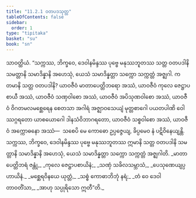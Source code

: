 ```yaml
---
title: "11.2.1 ဝတပဒသုတ္တ"
tableOfContents: false
sidebar:
  order: 1
type: "tipitaka"
basket: "su"
book: "sn"
---
```



<DynamicBreadcrumb />

<Division number="257" book="sn" e="ch" v="18" p="318">

<Paragraph number="1612" book="sn">
သာဝတ္ထိယံ. “သက္ကဿ, ဘိက္ခဝေ, ဒေဝါနမိန္ဒဿ ပုဗ္ဗေ မနုဿဘူတဿ သတ္တ ဝတပဒါနိ သမတ္တာနိ သမာဒိန္နာနိ အဟေသုံ, ယေသံ သမာဒိန္နတ္တာ သက္ကော သက္ကတ္တံ အဇ္ဈဂါ. ကတမာနိ သတ္တ ဝတပဒါနိ? ယာဝဇီဝံ မာတာပေတ္တိဘရော အဿံ, ယာဝဇီဝံ ကုလေ ဇေဋ္ဌာပစာယီ အဿံ, ယာဝဇီဝံ သဏှဝါစော အဿံ, ယာဝဇီဝံ အပိသုဏဝါစော အဿံ, ယာဝဇီဝံ ဝိဂတမလမစ္ဆေရေန စေတသာ အဂါရံ အဇ္ဈာဝသေယျံ မုတ္တစာဂေါ ပယတပါဏိ ဝေါဿဂ္ဂရတော ယာစယောဂေါ ဒါနသံဝိဘာဂရတော, ယာဝဇီဝံ သစ္စဝါစော အဿံ, ယာဝဇီဝံ အက္ကောဓနော အဿံ—  သစေပိ မေ ကောဓော ဥပ္ပဇ္ဇေယျ, ခိပ္ပမေဝ နံ ပဋိဝိနေယျန္တိ. သက္ကဿ, ဘိက္ခဝေ, ဒေဝါနမိန္ဒဿ ပုဗ္ဗေ မနုဿဘူတဿ ဣမာနိ သတ္တ ဝတပဒါနိ သမတ္တာနိ သမာဒိန္နာနိ အဟေသုံ, ယေသံ သမာဒိန္နတ္တာ သက္ကော သက္ကတ္တံ အဇ္ဈဂါတိ.
</Paragraph>

<Paragraph number="1613" type="verses" book="sn">
_မာတာပေတ္တိဘရံ ဇန္တုံ,_  
_ကုလေ ဇေဋ္ဌာပစာယိနံ;_  
_သဏှံ သခိလသမ္ဘာသံ,_  
_ပေသုဏေယျပ္ပဟာယိနံ._  

</Paragraph>

<Paragraph number="1614" type="verses" book="sn">
_မစ္ဆေရဝိနယေ ယုတ္တံ,_  
_သစ္စံ ကောဓာဘိဘုံ နရံ;_  
_တံ ဝေ ဒေဝါ တာဝတိံသာ,_  
_အာဟု သပ္ပုရိသော ဣတီ”တိ._
</Paragraph>
</Division>